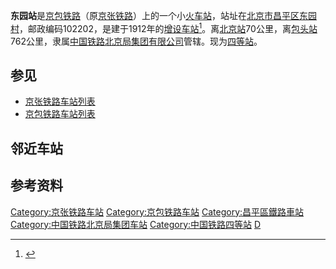 {{Infobox China railway station 
|车站名称 = 东园站
|图片 = 20060416095022_-_东园站.jpg
|车站名称拼音 = Dongyuan
|英文名称 = Dongyuan Railway Station
|车站代码 = 12203<ref>{{cite book|title=中华人民共和国铁路车站代码（GB/T 10302-2010）|publisher=中国标准出版社|year=2010|isbn=155066140495|ignore-isbn-error=true|pages=9}}</ref>
|电报码 = DYP<ref>{{cite book|author=铁道部电子计算技术中心, 铁道部运输局|title=铁路车站站名代码表：TMIS使用|publisher=中国铁道出版社|location=北京|year=1998|isbn=9787113030995|pages=7}}</ref>
|拼音码 = 
|address = [[北京市|北京市]][[昌平区|昌平区]][[东园村|东园村]]
|坐标 = {{coord|40|16|35.5|N|116|5|40|E|region:CN_type:railwaystation|display=inline,title}}
|归属 = [[北京局集团|北京局集团]][[通州车务段|通州车务段]]
|线路 = [[京包铁路|京张铁路]]、[[北京市郊铁路S2线|北京市郊铁路S2线]]
|车站等级 = [[四等站_(中国大陆)|四等站]]
|月台数目 = 2
|站线配置图 = {{北京铁路车站RDT|东园站}}
}}
'''东园站'''是[[京包铁路|京包铁路]]（原[[京张铁路|京张铁路]]）上的一个小[[火车站|火车站]]，站址在[[北京市|北京市]][[昌平区|昌平区]][[东园村|东园村]]，邮政编码102202，是建于1912年的[[增设车站|增设车站]]<ref>{{cite book||title=我的京张铁路 穿越关沟|last=王嵬|first=|publisher=[[中国铁道出版社|中国铁道出版社]]|year=2017|isbn=978-7-113-22632-9|location=北京|pages=134}}</ref>。离[[北京站|北京站]]70公里，离[[包头站|包头站]]762公里，隶属[[中国铁路北京局集团有限公司|中国铁路北京局集团有限公司]]管辖。现为[[四等站_(中国大陆)|四等站]]。

==参见==
*[[京张铁路车站列表|京张铁路车站列表]]
*[[京包铁路车站列表|京包铁路车站列表]]

==邻近车站==
{{start rail box|[[中国铁路|中国铁路]]}}
{{s-inop|[[南口站|南口站]]|{{站|北京北}}方向}}
{{s-line|[[京包铁路|京包铁路]]<br />← 6km 东园站 4km →}}
{{s-inop|[[居庸关站|居庸关站]]|{{站|包头}}方向}}
{{end box}}

==参考资料==
{{reflist}}

{{京包铁路}}
{{北京铁路车站列表}}

[[Category:京张铁路车站|Category:京张铁路车站]]
[[Category:京包铁路车站|Category:京包铁路车站]]
[[Category:昌平區鐵路車站|Category:昌平區鐵路車站]]
[[Category:中国铁路北京局集团车站|Category:中国铁路北京局集团车站]]
[[Category:中国铁路四等站|Category:中国铁路四等站]]
[[Category:1912年启用的铁路车站|D]]


{{China-rail-stub}}
{{Railwaystation-stub}}